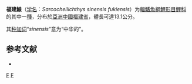 {{Speciesbox
| status = NE
| status_system = IUCN3.1
| genus = Sarcocheilichthys
| species = sinensis
| authority = {{link-en|约翰·特雷德威尔·尼科尔斯|John Treadwell Nichols|Nichols}}, 1925
| synonyms = 
}}

'''福建鰁'''（[[学名|学名]]：''Sarcocheilichthys sinensis fukiensis''）为[[輻鰭魚綱|輻鰭魚綱]][[鯉形目|鯉形目]][[鲤科|鲤科]]的其中一[[種|種]]，分布於[[亞洲|亞洲]][[中國|中國]][[福建省|福建省]]，體長可達13.1公分。

其[[种加词|种加词]]“''sinensis''”意为“中华的”。

== 参考文献 ==
*{{FishBase_species|genus=Sarcocheilichthys sinensis|species=fukiensis|year=2011|month=12}}

{{Taxonbar|from=Q14310976}}
{{鯉形目小作品}}

[[Category:鳈属|F]]
[[Category:1925年描述的鱼类|F]]